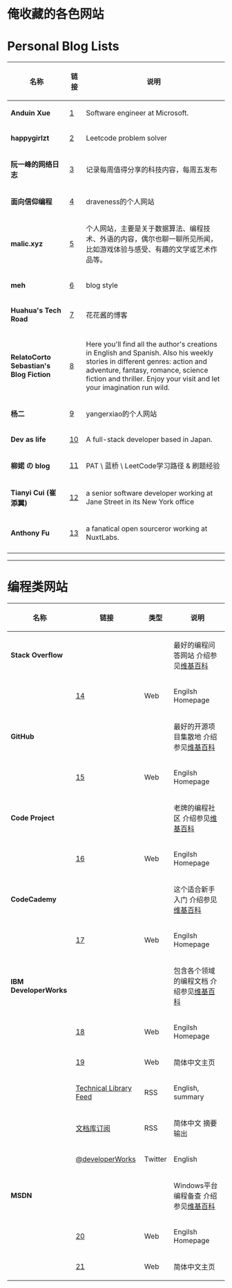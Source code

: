 <h1>俺收藏的各色网站</h1>

= Personal Blog Lists =

{|
! 名称 !! 链接 !! 说明
|-
| '''Anduin Xue''' || [https://anduin.aiursoft.com/] || Software engineer at Microsoft.
|-
| '''happygirlzt''' || [https://happygirlzt.com/] || Leetcode problem solver
|-
| '''阮一峰的网络日志''' || [https://www.ruanyifeng.com/blog/] || 记录每周值得分享的科技内容，每周五发布
|-
| '''面向信仰编程''' || [https://draveness.me/] || draveness的个人网站
|-
| '''malic.xyz''' || [https://www.malic.xyz/] || 个人网站，主要是关于数据算法、编程技术、外语的内容，偶尔也聊一聊所见所闻，比如游戏体验与感受、有趣的文学或艺术作品等。
|-
| ''' meh''' || [https://nee.lv/] || blog style
|-
| '''Huahua's Tech Road''' || [https://zxi.mytechroad.com/blog] || 花花酱的博客
|-
| '''RelatoCorto Sebastian's Blog Fiction''' || [https://www.relatocorto.com/] || Here you'll find all the author's creations in English and Spanish. Also his weekly stories in different genres: action and adventure, fantasy, romance, science fiction and thriller. Enjoy your visit and let your imagination run wild.
|-
| '''杨二''' || [https://yangerxiao.com/] || yangerxiao的个人网站
|-
| '''Dev as life''' || [https://www.craftz.dog/] || A full-stack developer based in Japan.
|-
| '''柳婼 の blog''' || [https://www.liuchuo.net/] || PAT \ 蓝桥 \ LeetCode学习路径 & 刷题经验
|-
| '''Tianyi Cui (崔添翼)''' || [http://tianyicui.com/] || a senior software developer working at Jane Street in its New York office
|-
| '''Anthony Fu''' || [https://antfu.me/] || a fanatical open sourceror working at NuxtLabs.
|-
|
|}

----

= 编程类网站 =

{|
! 名称 !! 链接 !! 类型 !! 说明
|-
| '''Stack Overflow''' || &nbsp; || &nbsp; || 最好的编程问答网站 介绍参见[https://zh.wikipedia.org/wiki/Stack_Overflow 维基百科]
|-
| &nbsp; || [http://stackoverflow.com/] || Web || Engilsh Homepage
|-
| '''GitHub''' || &nbsp; || &nbsp; || 最好的开源项目集散地 介绍参见[https://zh.wikipedia.org/wiki/GitHub 维基百科]
|-
| &nbsp; || [https://github.com/] || Web || Engilsh Homepage
|-
| '''Code Project''' || &nbsp; || &nbsp; || 老牌的编程社区 介绍参见[https://en.wikipedia.org/wiki/Code_Project 维基百科]
|-
| &nbsp; || [http://codeproject.com/] || Web || Engilsh Homepage
|-
| '''CodeCademy''' || &nbsp; || &nbsp; || 这个适合新手入门 介绍参见[https://zh.wikipedia.org/wiki/Codecademy 维基百科]
|-
| &nbsp; || [http://www.codecademy.com/] || Web || Engilsh Homepage
|-
| '''IBM DeveloperWorks''' || &nbsp; || &nbsp; || 包含各个领域的编程文档 介绍参见[https://en.wikipedia.org/wiki/IBM_DeveloperWorks 维基百科]
|-
| &nbsp; || [http://www.ibm.com/developerworks] || Web || Engilsh Homepage
|-
| &nbsp; || [http://www.ibm.com/developerworks/cn/] || Web || 简体中文主页
|-
| &nbsp; || [http://www.ibm.com/developerworks/views/global/rss/libraryview.jsp Technical Library Feed] || RSS || English, summary
|-
| &nbsp; || [http://www.ibm.com/developerworks/cn/views/global/rss/libraryview.jsp 文档库订阅] || RSS || 简体中文 摘要输出
|-
| &nbsp; || [https://twitter.com/developerWorks @developerWorks] || Twitter || English
|-
| '''MSDN''' || &nbsp; || &nbsp; || Windows平台编程备查 介绍参见[https://zh.wikipedia.org/wiki/MSDN%E6%8A%80%E6%9C%AF%E8%B5%84%E6%BA%90%E5%BA%93 维基百科]
|-
| &nbsp; || [http://msdn.microsoft.com/en-us/library/] || Web || Engilsh Homepage
|-
| &nbsp; || [http://msdn.microsoft.com/zh-cn/library/] || Web || 简体中文主页
|}
